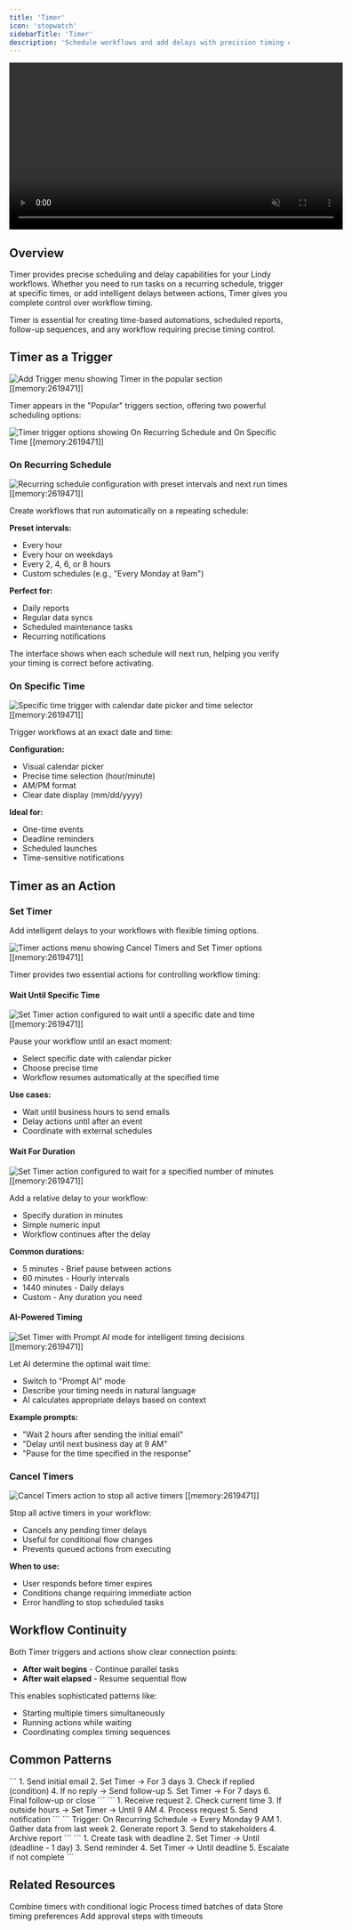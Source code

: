 ```yaml
---
title: 'Timer'
icon: 'stopwatch'
sidebarTitle: 'Timer'
description: 'Schedule workflows and add delays with precision timing controls'
---
```


<div style={{ display: 'flex', justifyContent: 'center', margin: '2rem 0' }}>
  <div className="video-card">
    <video
      src="https://lindy-docs-content.nyc3.digitaloceanspaces.com/timer-demo.mp4"
      width="600"
      autoPlay
      muted
      loop
      playsInline
      style={{ display: 'block', width: '100%', borderRadius: '16px' }}
    />
  </div>
</div>

## Overview

Timer provides precise scheduling and delay capabilities for your Lindy workflows. Whether you need to run tasks on a recurring schedule, trigger at specific times, or add intelligent delays between actions, Timer gives you complete control over workflow timing.

<Note>
Timer is essential for creating time-based automations, scheduled reports, follow-up sequences, and any workflow requiring precise timing control.
</Note>

## Timer as a Trigger

<Frame>
  <img src="/lindy-brand-assets/lindy-timer-add-trigger.png" alt="Add Trigger menu showing Timer in the popular section [[memory:2619471]]" />
</Frame>

Timer appears in the "Popular" triggers section, offering two powerful scheduling options:

<Frame>
  <img src="/lindy-brand-assets/lindy-timer-trgger-options.png" alt="Timer trigger options showing On Recurring Schedule and On Specific Time [[memory:2619471]]" />
</Frame>

### On Recurring Schedule

<Frame>
  <img src="/lindy-brand-assets/lindy-timer-recurring-schedule-trigger.png" alt="Recurring schedule configuration with preset intervals and next run times [[memory:2619471]]" />
</Frame>

Create workflows that run automatically on a repeating schedule:

**Preset intervals:**
- Every hour
- Every hour on weekdays
- Every 2, 4, 6, or 8 hours
- Custom schedules (e.g., "Every Monday at 9am")

**Perfect for:**
- Daily reports
- Regular data syncs
- Scheduled maintenance tasks
- Recurring notifications

<Tip>
The interface shows when each schedule will next run, helping you verify your timing is correct before activating.
</Tip>

### On Specific Time

<Frame>
  <img src="/lindy-brand-assets/lindy-timer-on-specific-time-trigger.png" alt="Specific time trigger with calendar date picker and time selector [[memory:2619471]]" />
</Frame>

Trigger workflows at an exact date and time:

**Configuration:**
- Visual calendar picker
- Precise time selection (hour/minute)
- AM/PM format
- Clear date display (mm/dd/yyyy)

**Ideal for:**
- One-time events
- Deadline reminders
- Scheduled launches
- Time-sensitive notifications

## Timer as an Action

### Set Timer

Add intelligent delays to your workflows with flexible timing options.

<Frame>
  <img src="/lindy-brand-assets/lindy-timer-avaialble-actions.png" alt="Timer actions menu showing Cancel Timers and Set Timer options [[memory:2619471]]" />
</Frame>

Timer provides two essential actions for controlling workflow timing:

#### Wait Until Specific Time

<Frame>
  <img src="/lindy-brand-assets/lindy-timer-set-timer-until-actions.png" alt="Set Timer action configured to wait until a specific date and time [[memory:2619471]]" />
</Frame>

Pause your workflow until an exact moment:
- Select specific date with calendar picker
- Choose precise time
- Workflow resumes automatically at the specified time

**Use cases:**
- Wait until business hours to send emails
- Delay actions until after an event
- Coordinate with external schedules

#### Wait For Duration

<Frame>
  <img src="/lindy-brand-assets/lindy-timer-set-timer-for-actions.png" alt="Set Timer action configured to wait for a specified number of minutes [[memory:2619471]]" />
</Frame>

Add a relative delay to your workflow:
- Specify duration in minutes
- Simple numeric input
- Workflow continues after the delay

**Common durations:**
- 5 minutes - Brief pause between actions
- 60 minutes - Hourly intervals
- 1440 minutes - Daily delays
- Custom - Any duration you need

#### AI-Powered Timing

<Frame>
  <img src="/lindy-brand-assets/lindy-timer-set-timer-actions-ai-prompt.png" alt="Set Timer with Prompt AI mode for intelligent timing decisions [[memory:2619471]]" />
</Frame>

Let AI determine the optimal wait time:
- Switch to "Prompt AI" mode
- Describe your timing needs in natural language
- AI calculates appropriate delays based on context

**Example prompts:**
- "Wait 2 hours after sending the initial email"
- "Delay until next business day at 9 AM"
- "Pause for the time specified in the response"

### Cancel Timers

<Frame>
  <img src="/lindy-brand-assets/lindy-timer-cancel-timer-action.png" alt="Cancel Timers action to stop all active timers [[memory:2619471]]" />
</Frame>

Stop all active timers in your workflow:
- Cancels any pending timer delays
- Useful for conditional flow changes
- Prevents queued actions from executing

**When to use:**
- User responds before timer expires
- Conditions change requiring immediate action
- Error handling to stop scheduled tasks

## Workflow Continuity

Both Timer triggers and actions show clear connection points:
- **After wait begins** - Continue parallel tasks
- **After wait elapsed** - Resume sequential flow

This enables sophisticated patterns like:
- Starting multiple timers simultaneously
- Running actions while waiting
- Coordinating complex timing sequences

## Common Patterns

<AccordionGroup>
  <Accordion title="Follow-Up Sequences">
    ```
    1. Send initial email
    2. Set Timer → For 3 days
    3. Check if replied (condition)
    4. If no reply → Send follow-up
    5. Set Timer → For 7 days
    6. Final follow-up or close
    ```
  </Accordion>
  
  <Accordion title="Business Hours Scheduling">
    ```
    1. Receive request
    2. Check current time
    3. If outside hours → Set Timer → Until 9 AM
    4. Process request
    5. Send notification
    ```
  </Accordion>
  
  <Accordion title="Recurring Reports">
    ```
    Trigger: On Recurring Schedule → Every Monday 9 AM
    1. Gather data from last week
    2. Generate report
    3. Send to stakeholders
    4. Archive report
    ```
  </Accordion>
  
  <Accordion title="Deadline Management">
    ```
    1. Create task with deadline
    2. Set Timer → Until (deadline - 1 day)
    3. Send reminder
    4. Set Timer → Until deadline
    5. Escalate if not complete
    ```
  </Accordion>
</AccordionGroup>

## Related Resources

<CardGroup cols={2}>
  <Card title="Conditions" href="/fundamentals/lindy-101/conditions" icon="code-branch">
    Combine timers with conditional logic
  </Card>
  <Card title="Loops" href="/fundamentals/lindy-101/loops" icon="repeat">
    Process timed batches of data
  </Card>
  <Card title="Knowledge Base" href="/fundamentals/lindy-101/knowledge-base" icon="database">
    Store timing preferences
  </Card>
  <Card title="Human in the Loop" href="/testing/human-in-the-loop" icon="user-check">
    Add approval steps with timeouts
  </Card>
</CardGroup>